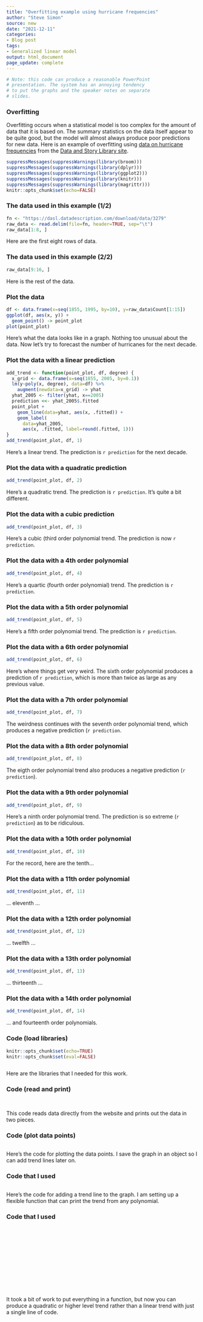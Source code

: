 ```yaml
---
title: "Overfitting example using hurricane frequencies"
author: "Steve Simon"
source: new
date: "2021-12-11"
categories:
- Blog post
tags:
- Generalized linear model
output: html_document
page_update: complete
---
```


```r
# Note: this code can produce a reasonable PowerPoint
# presentation. The system has an annoying tendency
# to put the graphs and the speaker notes on separate
# slides.
```

### Overfitting

Overfitting occurs when a statistical model is too complex for the amount of data that it is based on. The summary statistics on the data itself appear to be quite good, but the model will almost always produce poor predictions for new data. Here is an example of overfitting using [data on hurricane frequencies][dasl1] from the [Data and Story Library site][dasl2].

```r
suppressMessages(suppressWarnings(library(broom)))
suppressMessages(suppressWarnings(library(dplyr)))
suppressMessages(suppressWarnings(library(ggplot2)))
suppressMessages(suppressWarnings(library(knitr)))
suppressMessages(suppressWarnings(library(magrittr)))
knitr::opts_chunk$set(echo=FALSE)
```

### The data used in this example (1/2)

```r
fn <- "https://dasl.datadescription.com/download/data/3279"
raw_data <- read.delim(file=fn, header=TRUE, sep="\t")
raw_data[1:8, ]
```

<div class="notes">

Here are the first eight rows of data. 

</div>

### The data used in this example (2/2)

```r
raw_data[9:16, ]
```

<div class="notes">

Here is the rest of the data.

</div>

### Plot the data

```r
df <- data.frame(x=seq(1855, 1995, by=10), y=raw_data$Count[1:15])
ggplot(df, aes(x, y)) + 
  geom_point() -> point_plot
plot(point_plot)
```

<div class="notes">

Here's what the data looks like in a graph. Nothing too unusual about the data. Now let's try to forecast the number of hurricanes for the next decade.

</div>

### Plot the data with a linear prediction

```r
add_trend <- function(point_plot, df, degree) {
  x_grid <- data.frame(x=seq(1855, 2005, by=0.1))
  lm(y~poly(x, degree), data=df) %>%
    augment(newdata=x_grid) -> yhat
  yhat_2005 <- filter(yhat, x==2005)
  prediction <<- yhat_2005$.fitted
  point_plot +
    geom_line(data=yhat, aes(x, .fitted)) +
    geom_label(
      data=yhat_2005, 
      aes(x, .fitted, label=round(.fitted, 1)))
}
add_trend(point_plot, df, 1)
```

<div class="notes">

Here's a linear trend. The prediction is `r prediction` for the next decade.

</div>

### Plot the data with a quadratic prediction

```r
add_trend(point_plot, df, 2)
```

<div class="notes">

Here's a quadratic trend. The prediction is `r prediction`. It's quite a bit different.

</div>

### Plot the data with a cubic prediction

```r
add_trend(point_plot, df, 3)
```

<div class="notes">

Here's a cubic (third order polynomial trend. The prediction is now `r prediction`.

</div>

### Plot the data with a 4th order polynomial

```r
add_trend(point_plot, df, 4)
```

<div class="notes">

Here's a quartic (fourth order polynomial) trend. The prediction is `r prediction`.

</div>

### Plot the data with a 5th order polynomial

```r
add_trend(point_plot, df, 5)
```

<div class="notes">

Here's a fifth order polynomial trend. The prediction is `r prediction`.

</div>

### Plot the data with a 6th order polynomial

```r
add_trend(point_plot, df, 6)
```

<div class="notes">

Here's where things get very weird. The sixth order polynomial produces a prediction of `r prediction`, which is more than twice as large as any previous value.

</div>

### Plot the data with a 7th order polynomial

```r
add_trend(point_plot, df, 7)
```

<div class="notes">

The weirdness continues with the seventh order polynomial trend, which produces a negative prediction (`r prediction`.

</div>

### Plot the data with a 8th order polynomial

```r
add_trend(point_plot, df, 8)
```

<div class="notes">

The eigth order polynomial trend also produces a negative prediction (`r prediction`).

</div>

### Plot the data with a 9th order polynomial

```r
add_trend(point_plot, df, 9)
```

<div class="notes">

Here's a ninth order polynomial trend. The prediction is so extreme (`r prediction`) as to be ridiculous.

</div>

### Plot the data with a 10th order polynomial

```r
add_trend(point_plot, df, 10)
```

<div class="notes">

For the record, here are the tenth...

</div>



### Plot the data with a 11th order polynomial

```r
add_trend(point_plot, df, 11)
```

<div class="notes">

... eleventh ... 

</div>

### Plot the data with a 12th order polynomial

```r
add_trend(point_plot, df, 12)
```

<div class="notes">

... twelfth ...

</div>

### Plot the data with a 13th order polynomial

```r
add_trend(point_plot, df, 13)
```

<div class="notes">

... thirteenth ...

</div>

### Plot the data with a 14th order polynomial

```r
add_trend(point_plot, df, 14)
```

<div class="notes">

... and fourteenth order polynomials.

</div>



### Code (load libraries)

```r
knitr::opts_chunk$set(echo=TRUE)
knitr::opts_chunk$set(eval=FALSE)
```

```r
```

<div class="notes">

Here are the libraries that I needed for this work.

</div>

### Code (read and print)

```r
```

```r
```

<div class="notes">

This code reads data directly from the website and prints out the data in two pieces.

</div>

### Code (plot data points)

```r
```

<div class="notes">

Here's the code for plotting the data points. I save the graph in an object so I can add trend lines later on.

</div>

### Code that I used

```r
```

<div class="notes">

Here's the code for adding a trend line to the graph. I am setting up a flexible function that can print the trend from any polynomial.

</div>

### Code that I used

```r
```

```r
```

```r
```

```r
```

```r
```

```r
```

```r
```

```r
```

```r
```

```r
```

```r
```

```r
```

```r
```

<div class="notes">

It took a bit of work to put everything in a function, but now you can produce a quadratic or higher level trend rather than a linear trend with just a single line of code.

</div>

[dasl2]: https://dasl.datadescription.com/datafile/hurricane-frequencies/
[dasl1]: https://dasl.datadescription.com/

